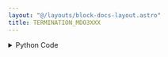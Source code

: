 ```yaml
---
layout: "@/layouts/block-docs-layout.astro"
title: TERMINATION_MDO3XXX
---
```



<PythonDocsDisplay docstring={docstring} />
<AppDisplay app={app} client:visible />

<details>
<summary>Python Code</summary>
```python
from flojoy import flojoy, DataContainer, Scalar, VisaConnection
from typing import Optional, Literal


@flojoy(inject_connection=True)
def TERMINATION_MDO3XXX(
    connection: VisaConnection,
    channel: int = 0,
    termination: Literal["50 ohm", "75 ohm", "1M ohm"] = "50 ohm",
    query_set: Literal["query", "set"] = "query",
    default: Optional[DataContainer] = None,
) -> Scalar:
    """The TERMINATION_MDO3XXX node sets the termination ohms (or queries it).

    The termination is set by the output, and the set termination
    in the oscilloscope must match that value.

    Note that the termination is often called the "electrical impedance".
    Note that the 75 Ohm option is not compatible with all model numbers.

    If the "VISA_address" parameter is not specified the VISA_index will be
    used to find the address. The LIST_VISA node can be used to show the
    indicies of all available VISA instruments.

    This node should also work with compatible Tektronix scopes (untested):
    MDO4xxx, MSO4xxx, and DPO4xxx.

    Parameters
    ----------
    connection: VisaConnection
        The VISA address (requires the CONNECTION_MDO3XXX node).
    channel: int
        The channel to query or set the impedance/termination.
    termination: str
        The ohm to which the termination impedance is set to.
    query_set: str
        Whether to query or set the triggering voltage.

    Returns
    -------
    DataContainer
        Scalar: The termination value for the chosen channel.
    """

    tek = connection.get_handle()

    match termination:
        case "50 ohm":
            termination = 50
        case "75 ohm":
            termination = 75  # Not compatible with all instruments.
        case "1M ohm":
            termination = 1e6

    match query_set:
        case "query":
            c = tek.channel[int(channel)].termination()
        case "set":
            tek.channel[int(channel)].termination(termination)
            c = termination

    return Scalar(c=c)

```
[Find this Flojoy Block on GitHub](https://github.com/flojoy-ai/blocks/blob/main/blocks/IO/INSTRUMENTS/OSCILLOSCOPES/TEKTRONIX/MDO3XXX/BASIC/TERMINATION_MDO3XXX/TERMINATION_MDO3XXX.py)
</details>


## Example
